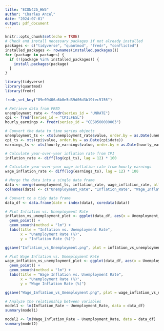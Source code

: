 ```yaml
---
title: "ECON425_HW5"
author: "Charles Ancel"
date: "2024-07-01"
output: pdf_document
---
```


```r
knitr::opts_chunk$set(echo = TRUE)
# Check and install necessary packages if not already installed
packages <- c("tidyverse", "quantmod", "fredr", "conflicted")
installed_packages <- rownames(installed.packages())
for (package in packages) {
  if (!(package %in% installed_packages)) {
    install.packages(package)
  }
}
```

```r
library(tidyverse)
library(quantmod)
library(fredr)
```

```r
fredr_set_key("89e09406a6b0e5d39d06d3b19fec5156")
```


```r
# Retrieve data from FRED
unemployment_rate <- fredr(series_id = "UNRATE")
cpi <- fredr(series_id = "CPILFESL")
hourly_earnings <- fredr(series_id = "CES0500000003")
```
```r
# Convert the data to time series objects
unemployment_ts <- xts(unemployment_rate$value, order.by = as.Date(unemployment_rate$date))
cpi_ts <- xts(cpi$value, order.by = as.Date(cpi$date))
earnings_ts <- xts(hourly_earnings$value, order.by = as.Date(hourly_earnings$date))
```

```r
# Calculate year-over-year inflation rate from CPI
inflation_rate <- diff(log(cpi_ts), lag = 12) * 100

# Calculate year-over-year wage inflation rate from hourly earnings
wage_inflation_rate <- diff(log(earnings_ts), lag = 12) * 100
```

```r
# Merge the data into a single data frame
data <- merge(unemployment_ts, inflation_rate, wage_inflation_rate, all = FALSE)
colnames(data) <- c("Unemployment_Rate", "Inflation_Rate", "Wage_Inflation_Rate")

# Convert to a tidy data frame
data_df <- data.frame(date = index(data), coredata(data))
```

```r
# Plot Inflation vs. Unemployment Rate
inflation_vs_unemployment_plot <- ggplot(data_df, aes(x = Unemployment_Rate, y = Inflation_Rate)) +
  geom_point() +
  geom_smooth(method = "lm") +
  labs(title = "Inflation vs. Unemployment Rate",
       x = "Unemployment Rate (%)",
       y = "Inflation Rate (%)")

ggsave("Inflation_vs_Unemployment.png", plot = inflation_vs_unemployment_plot)
```
```r
# Plot Wage Inflation vs. Unemployment Rate
wage_inflation_vs_unemployment_plot <- ggplot(data_df, aes(x = Unemployment_Rate, y = Wage_Inflation_Rate)) +
  geom_point() +
  geom_smooth(method = "lm") +
  labs(title = "Wage Inflation vs. Unemployment Rate",
       x = "Unemployment Rate (%)",
       y = "Wage Inflation Rate (%)")

ggsave("Wage_Inflation_vs_Unemployment.png", plot = wage_inflation_vs_unemployment_plot)
```

```r
# Analyze the relationship between variables
model1 <- lm(Inflation_Rate ~ Unemployment_Rate, data = data_df)
summary(model1)

model2 <- lm(Wage_Inflation_Rate ~ Unemployment_Rate, data = data_df)
summary(model2)
```
